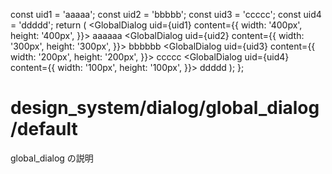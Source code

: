 
  const uid1 = 'aaaaa';
  const uid2 = 'bbbbb';
  const uid3 = 'ccccc';
  const uid4 = 'ddddd';
  return (
    <RecoilRoot>
      <GlobalDialog
        uid={uid1}
        content={{
          width: '400px',
          height: '400px',
        }}>
        aaaaaa
      </GlobalDialog>
      <GlobalDialog
        uid={uid2}
        content={{
          width: '300px',
          height: '300px',
        }}>
        bbbbbb
      </GlobalDialog>
      <GlobalDialog
        uid={uid3}
        content={{
          width: '200px',
          height: '200px',
        }}>
        ccccc
      </GlobalDialog>
      <GlobalDialog
        uid={uid4}
        content={{
          width: '100px',
          height: '100px',
        }}>
        ddddd
      </GlobalDialog>
    </RecoilRoot>
  );
};

<Meta title="design_system/dialog/global_dialog/default" component={Component} />

# design_system/dialog/global_dialog/default

global_dialog の説明

<Story name="default" args={{}}></Story>

<Source>
  <Component />
</Source>

<Props story="default" />
